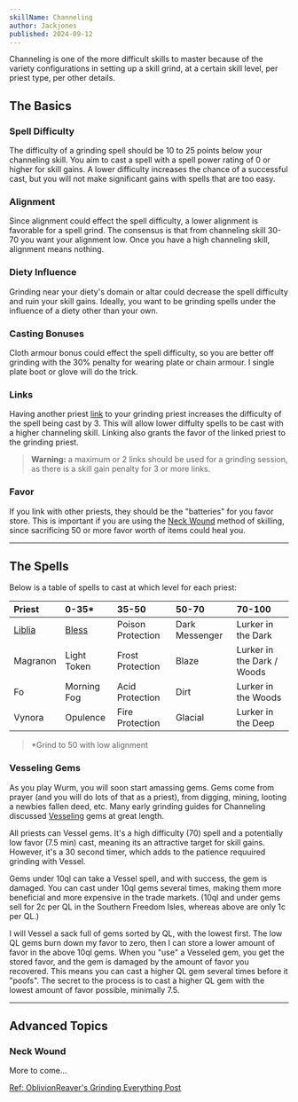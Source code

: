 ```yaml
---
skillName: Channeling
author: Jackjones
published: 2024-09-12
---
```


Channeling is one of the more difficult skills to master because of the variety configurations in setting up a skill grind, at a certain skill level, per priest type, per other details.

## The Basics

### Spell Difficulty

The difficulty of a grinding spell should be 10 to 25 points below your channeling skill. You aim to cast a spell with a spell power rating of 0 or higher for skill gains. A lower difficulty increases the chance of a successful cast, but you will not make significant gains with spells that are too easy.

### Alignment

Since alignment could effect the spell difficulty, a lower alignment is favorable for a spell grind. The consensus is that from channeling skill 30-70 you want your alignment low. Once you have a high channeling skill, alignment means nothing.

### Diety Influence

Grinding near your diety's domain or altar could decrease the spell difficulty and ruin your skill gains. Ideally, you want to be grinding spells under the influence of a diety other than your own.

### Casting Bonuses

Cloth armour bonus could effect the spell difficulty, so you are better off grinding with the 30% penalty for wearing plate or chain armour. I single plate boot or glove will do the trick.

### Links

Having another priest [link](https://www.wurmpedia.com/index.php/Linking) to your grinding priest increases the difficulty of the spell being cast by 3. This will allow lower diffulty spells to be cast with a higher channeling skill. Linking also grants the favor of the linked priest to the grinding priest.

> __Warning:__ a maximum or 2 links should be used for a grinding session, as there is a skill gain penalty for 3 or more links.

### Favor

If you link with other priests, they should be the "batteries" for you favor store. This is important if you are using the [Neck Wound](#neck-wound) method of skilling, since sacrificing  50 or more favor worth of items could heal you.

---

## The Spells

Below is a table of spells to cast at which level for each priest:

| Priest | 0-35* | 35-50 | 50-70 | 70-100 |
|:-----|:-----|:-----|:-----|:-----|
| [Liblia](https://www.wurmpedia.com/index.php/Libila) | [Bless](https://www.wurmpedia.com/index.php/Bless) | Poison Protection | Dark Messenger | Lurker in the Dark |
| Magranon | Light Token | Frost Protection | Blaze | Lurker in the Dark / Woods |
| Fo | Morning Fog | Acid Protection | Dirt | Lurker in the Woods |
| Vynora | Opulence | Fire Protection | Glacial | Lurker in the Deep |

> *Grind to 50 with low alignment

### Vesseling Gems

As you play Wurm, you will soon start amassing gems. Gems come from prayer (and you will do lots of that as a priest), from digging, mining, looting a newbies fallen deed, etc. Many early grinding guides for Channeling discussed [Vesseling](https://www.wurmpedia.com/index.php/Vessel) gems at great length.

All priests can Vessel gems. It's a high difficulty (70) spell and a potentially low favor (7.5 min) cast, meaning its an attractive target for skill gains. However, it's a 30 second timer, which adds to the patience requuired grinding with Vessel.

Gems under 10ql can take a Vessel spell, and with success, the gem is damaged. You can cast under 10ql gems several times, making them more beneficial and more expensive in the trade markets. (10ql and under gems sell for 2c per QL in the Southern Freedom Isles, whereas above are only 1c per QL.)

I will Vessel a sack full of gems sorted by QL, with the lowest first. The low QL gems burn down my favor to zero, then I can store a lower amount of favor in the above 10ql gems. When you "use" a Vesseled gem, you get the stored favor, and the gem is damaged by the amount of favor you recovered. This means you can cast a higher QL gem several times before it "poofs". The secret to the process is to cast a higher QL gem with the lowest amount of favor possible, minimally 7.5.

---

## Advanced Topics

### Neck Wound

More to come...





[Ref: OblivionReaver's Grinding Everything Post](https://forum.wurmonline.com/index.php?/topic/176149-grindin-everything/)